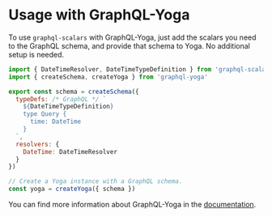 # Usage with GraphQL-Yoga

To use `graphql-scalars` with GraphQL-Yoga, just add the scalars you need to the GraphQL schema, and
provide that schema to Yoga. No additional setup is needed.

```js
import { DateTimeResolver, DateTimeTypeDefinition } from 'graphql-scalars'
import { createSchema, createYoga } from 'graphql-yoga'

export const schema = createSchema({
  typeDefs: /* GraphQL */ `
    ${DateTimeTypeDefinition}
    type Query {
      time: DateTime
    }
  `,
  resolvers: {
    DateTime: DateTimeResolver
  }
})

// Create a Yoga instance with a GraphQL schema.
const yoga = createYoga({ schema })
```

You can find more information about GraphQL-Yoga in the
[documentation](https://www.the-guild.dev/graphql/yoga-server/v3).
